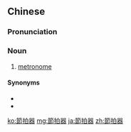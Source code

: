 {{also|节拍器}}
==Chinese==
{{zh-forms|s=节拍器|type=21}}

===Pronunciation===
{{zh-pron
|m=jiépāiqì
|c=zit3 paak3 hei3
|cat=n
}}

===Noun===
{{zh-noun}}

# {{lb|zh|music}} [[metronome]]

====Synonyms====
* {{zh-l|拍節器}}
* {{zh-l|拍子機}}

[[ko:節拍器]]
[[mg:節拍器]]
[[ja:節拍器]]
[[zh:節拍器]]